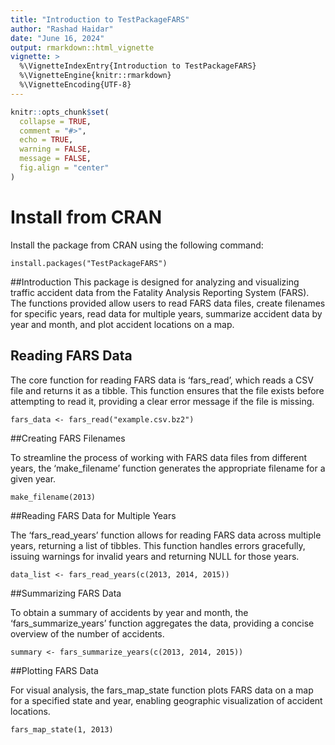 ```yaml
---
title: "Introduction to TestPackageFARS"
author: "Rashad Haidar"
date: "June 16, 2024"
output: rmarkdown::html_vignette
vignette: >
  %\VignetteIndexEntry{Introduction to TestPackageFARS}
  %\VignetteEngine{knitr::rmarkdown}
  %\VignetteEncoding{UTF-8}
---
```


```r
knitr::opts_chunk$set(
  collapse = TRUE,
  comment = "#>",
  echo = TRUE,
  warning = FALSE,
  message = FALSE,
  fig.align = "center"
)
```
# Install from CRAN
Install the package from CRAN using the following command:
```
install.packages("TestPackageFARS")
```

##Introduction
This package is designed for analyzing and visualizing traffic accident data from the Fatality Analysis Reporting System (FARS). The functions provided allow users to read FARS data files, create filenames for specific years, read data for multiple years, summarize accident data by year and month, and plot accident locations on a map.

## Reading FARS Data
The core function for reading FARS data is 'fars_read', which reads a CSV file and returns it as a tibble. This function ensures that the file exists before attempting to read it, providing a clear error message if the file is missing.
```
fars_data <- fars_read("example.csv.bz2")
```
##Creating FARS Filenames

To streamline the process of working with FARS data files from different years, the 'make_filename' function generates the appropriate filename for a given year.
```
make_filename(2013)
```
##Reading FARS Data for Multiple Years

The 'fars_read_years' function allows for reading FARS data across multiple years, returning a list of tibbles. This function handles errors gracefully, issuing warnings for invalid years and returning NULL for those years.
```
data_list <- fars_read_years(c(2013, 2014, 2015))
```
##Summarizing FARS Data

To obtain a summary of accidents by year and month, the 'fars_summarize_years' function aggregates the data, providing a concise overview of the number of accidents.
```
summary <- fars_summarize_years(c(2013, 2014, 2015))
```
##Plotting FARS Data

For visual analysis, the fars_map_state function plots FARS data on a map for a specified state and year, enabling geographic visualization of accident locations.
```
fars_map_state(1, 2013)
```


